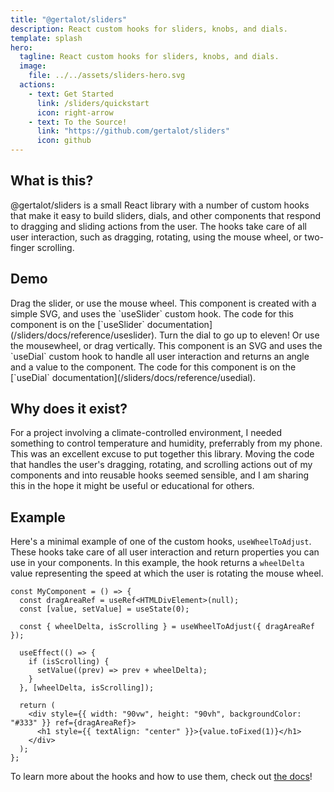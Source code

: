 ```yaml
---
title: "@gertalot/sliders"
description: React custom hooks for sliders, knobs, and dials.
template: splash
hero:
  tagline: React custom hooks for sliders, knobs, and dials.
  image:
    file: ../../assets/sliders-hero.svg
  actions:
    - text: Get Started
      link: /sliders/quickstart
      icon: right-arrow
    - text: To the Source!
      link: "https://github.com/gertalot/sliders"
      icon: github
---
```



## What is this?

@gertalot/sliders is a small React library with a number of custom hooks that make it easy to build sliders, dials, and
other components that respond to dragging and sliding actions from the user. The hooks take care of all user
interaction, such as dragging, rotating, using the mouse wheel, or two-finger scrolling.

## Demo

<CardGrid>
  <Card title="Slider">
    Drag the slider, or use the mouse wheel. This component is created with a simple SVG, and uses the `useSlider`
    custom hook. The code for this component is on the [`useSlider` documentation](/sliders/docs/reference/useslider).
    <VolumeSlider client:idle />
  </Card>
  <Card title="Dial">
    Turn the dial to go up to eleven! Or use the mousewheel, or drag vertically. This component is an SVG and uses the
    `useDial` custom hook to handle all user interaction and returns an angle and a value to the component. The code for
    this component is on the [`useDial` documentation](/sliders/docs/reference/usedial).
    <VolumeDial client:idle />
  </Card>
</CardGrid>

## Why does it exist?

For a project involving a climate-controlled environment, I needed something to control temperature and humidity,
preferrably from my phone. This was an excellent excuse to put together this library.
Moving the code that handles the user's dragging, rotating, and scrolling actions out of my components and into
reusable hooks seemed sensible, and I am sharing this in the hope it might be useful or educational for others.

## Example

Here's a minimal example of one of the custom hooks, `useWheelToAdjust`. These hooks take care of all user interaction
and return properties you can use in your components. In this example, the hook returns a `wheelDelta` value
representing the speed at which the user is rotating the mouse wheel.

```tsx {5}
const MyComponent = () => {
  const dragAreaRef = useRef<HTMLDivElement>(null);
  const [value, setValue] = useState(0);

  const { wheelDelta, isScrolling } = useWheelToAdjust({ dragAreaRef });

  useEffect(() => {
    if (isScrolling) {
      setValue((prev) => prev + wheelDelta);
    }
  }, [wheelDelta, isScrolling]);

  return (
    <div style={{ width: "90vw", height: "90vh", backgroundColor: "#333" }} ref={dragAreaRef}>
      <h1 style={{ textAlign: "center" }}>{value.toFixed(1)}</h1>
    </div>
  );
};
```

To learn more about the hooks and how to use them, check out [the docs](/sliders/quickstart)!
